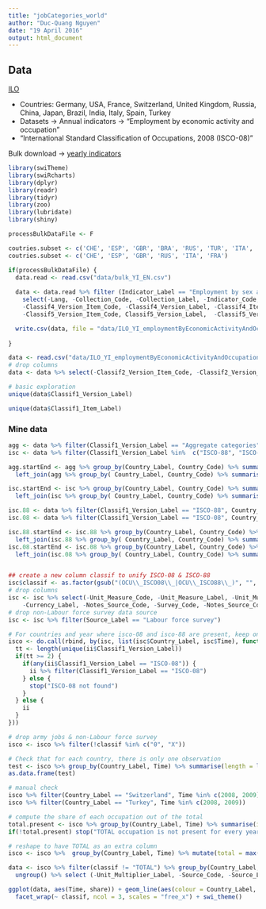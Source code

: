 ```yaml
---
title: "jobCategories_world"
author: "Duc-Quang Nguyen"
date: "19 April 2016"
output: html_document
---
```


## Data

[ILO](http://www.ilo.org/ilostat/faces/home/statisticaldata/bulk-download?_adf.ctrl-state=o2320bwuj_732&clean=true&_afrLoop=636926180993963)

  * Countries: Germany, USA, France, Switzerland, United Kingdom, Russia, China, Japan, Brazil, India, Italy, Spain, Turkey
  * Datasets -> Annual indicators -> "Employment by economic activity and occupation"
  * "International Standard Classification of Occupations, 2008 (ISCO-08)"
  
  
Bulk download -> [yearly indicators](http://www.ilo.org/ilostat-files/WEB_bulk_download/bulk_YI_EN.7z)


```r
library(swiTheme)
library(swiRcharts)
library(dplyr)
library(readr)
library(tidyr)
library(zoo)
library(lubridate)
library(shiny)

processBulkDataFile <- F

coutries.subset <- c('CHE', 'ESP', 'GBR', 'BRA', 'RUS', 'TUR', 'ITA', 'USA', 'FRA', 'JPN')
coutries.subset <- c('CHE', 'ESP', 'GBR', 'RUS', 'ITA', 'FRA')


```

```r
if(processBulkDataFile) {
  data.read <- read.csv("data/bulk_YI_EN.csv")
  
  data <- data.read %>% filter (Indicator_Label == "Employment by sex and occupation", Sex_Item_Code == "SEX_T") %>% 
    select(-Lang, -Collection_Code, -Collection_Label, -Indicator_Code, -Indicator_Label, -Sex_Item_Code, -Sex_Item_Label,
    -Classif4_Version_Item_Code, -Classif4_Version_Label, -Classif4_Item_Label, 
    -Classif5_Version_Item_Code, Classif5_Version_Label,  -Classif5_Version_Item_Code) 

  write.csv(data, file = "data/ILO_YI_employmentByEconomicActivityAndOccupation.csv", row.names = F)
  
}

data <- read.csv("data/ILO_YI_employmentByEconomicActivityAndOccupation.csv", stringsAsFactors = F)
# drop columns
data <- data %>% select(-Classif2_Version_Item_Code, -Classif2_Version_Label, -Classif2_Item_Label, -Classif3_Version_Item_Code, -Classif3_Version_Label, -Classif3_Item_Label, -Classif5_Version_Label, -Classif5_Item_Label)

# basic exploration
unique(data$Classif1_Version_Label)

unique(data$Classif1_Item_Label)

```

### Mine data
```r
agg <- data %>% filter(Classif1_Version_Label == "Aggregate categories", Country_Code %in% coutries.subset)
isc <- data %>% filter(Classif1_Version_Label %in%  c("ISCO-88", "ISCO-08"), Country_Code %in% coutries.subset)

agg.startEnd <- agg %>% group_by(Country_Label, Country_Code) %>% summarise(tStart = min(Time)) %>% 
  left_join(agg %>% group_by( Country_Label, Country_Code) %>% summarise(tEnd = max(Time)))

isc.startEnd <- isc %>% group_by(Country_Label, Country_Code) %>% summarise(tStart = min(Time)) %>% 
  left_join(isc %>% group_by( Country_Label, Country_Code) %>% summarise(tEnd = max(Time)))

isc.88 <- data %>% filter(Classif1_Version_Label == "ISCO-88", Country_Code %in% coutries.subset)
isc.08 <- data %>% filter(Classif1_Version_Label == "ISCO-08", Country_Code %in% coutries.subset)

isc.88.startEnd <- isc.88 %>% group_by(Country_Label, Country_Code) %>% summarise(tStart = min(Time)) %>%
  left_join(isc.88 %>% group_by( Country_Label, Country_Code) %>% summarise(tEnd = max(Time)))
isc.08.startEnd <- isc.08 %>% group_by(Country_Label, Country_Code) %>% summarise(tStart = min(Time)) %>%
  left_join(isc.08 %>% group_by( Country_Label, Country_Code) %>% summarise(tEnd = max(Time)))


## create a new column classif to unify ISCO-08 & ISCO-88
isc$classif <- as.factor(gsub("(OCU\\_ISCO08\\_|OCU\\_ISCO88\\_)", "", isc$Classif1_Version_Item_Code))
# drop columns
isc <- isc %>% select(-Unit_Measure_Code, -Unit_Measure_Label, -Unit_Multiplier_Code, -Currency_Code, 
    -Currency_Label, -Notes_Source_Code, -Survey_Code, -Notes_Source_Code, -Notes_Indicator_Code, -Notes_Indicator_Label)
# drop non-Labour force survey data source
isc <- isc %>% filter(Source_Label == "Labour force survey")

# For countries and year where isco-08 and isco-88 are present, keep only isco-08
isco <- do.call(rbind, by(isc, list(isc$Country_Label, isc$Time), function(ii) {
  tt <- length(unique(ii$Classif1_Version_Label))
  if(tt >= 2) {
    if(any(ii$Classif1_Version_Label == "ISCO-08")) {
      ii %>% filter(Classif1_Version_Label == "ISCO-08")
    } else {
      stop("ISCO-08 not found")
    }
  } else {
    ii
  }
}))

# drop army jobs & non-Labour force survey
isco <- isco %>% filter(!classif %in% c("0", "X"))

# Check that for each country, there is only one observation
test <- isco %>% group_by(Country_Label, Time) %>% summarise(length = length(Obs_Value)) %>% ungroup()
as.data.frame(test)

# manual check
isco %>% filter(Country_Label == "Switzerland", Time %in% c(2008, 2009))
isco %>% filter(Country_Label == "Turkey", Time %in% c(2008, 2009))

# compute the share of each occupation out of the total
total.present <- isco %>% group_by(Country_Label, Time) %>% summarise(isTotal = any(classif == "TOTAL")) %>% ungroup() %>% select(isTotal) %>% unlist() %>% all()
if(!total.present) stop("TOTAL occupation is not present for every year and country!")

# reshape to have TOTAL as an extra column
isco <- isco %>%  group_by(Country_Label, Time) %>% mutate(total = max(Obs_Value)) %>% ungroup()

data <- isco %>% filter(classif != "TOTAL") %>% group_by(Country_Label, Time) %>% mutate(share = Obs_Value / total) %>% 
  ungroup() %>% select (-Unit_Multiplier_Label, -Source_Code, -Source_Label, -Survey_Label) 

ggplot(data, aes(Time, share)) + geom_line(aes(colour = Country_Label, group = Country_Label), size = 1, alpha = 0.8) + ylab("% occupation") +
  facet_wrap(~ classif, ncol = 3, scales = "free_x") + swi_theme()



```

